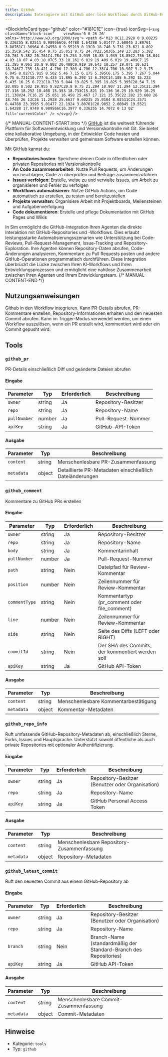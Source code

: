 ```yaml
---
title: GitHub
description: Interagiere mit GitHub oder löse Workflows durch GitHub-Events aus
---
```



<BlockInfoCard 
  type="github"
  color="#181C1E"
  icon={true}
  iconSvg={`<svg className="block-icon"    viewBox='0 0 26 26' xmlns='http://www.w3.org/2000/svg'>
      <path
        d='M13 0C11.2928 0 9.60235 0.336255 8.02511 0.989566C6.44788 1.64288 5.01477 2.60045 3.80761 3.80761C1.36964 6.24558 0 9.55219 0 13C0 18.746 3.731 23.621 8.892 25.35C9.542 25.454 9.75 25.051 9.75 24.7V22.503C6.149 23.283 5.382 20.761 5.382 20.761C4.784 19.253 3.939 18.85 3.939 18.85C2.756 18.044 4.03 18.07 4.03 18.07C5.33 18.161 6.019 19.409 6.019 19.409C7.15 21.385 9.061 20.8 9.802 20.488C9.919 19.643 10.257 19.071 10.621 18.746C7.735 18.421 4.706 17.303 4.706 12.35C4.706 10.907 5.2 9.75 6.045 8.827C5.915 8.502 5.46 7.15 6.175 5.395C6.175 5.395 7.267 5.044 9.75 6.721C10.777 6.435 11.895 6.292 13 6.292C14.105 6.292 15.223 6.435 16.25 6.721C18.733 5.044 19.825 5.395 19.825 5.395C20.54 7.15 20.085 8.502 19.955 8.827C20.8 9.75 21.294 10.907 21.294 12.35C21.294 17.316 18.252 18.408 15.353 18.733C15.821 19.136 16.25 19.929 16.25 21.138V24.7C16.25 25.051 16.458 25.467 17.121 25.35C22.282 23.608 26 18.746 26 13C26 11.2928 25.6637 9.60235 25.0104 8.02511C24.3571 6.44788 23.3995 5.01477 22.1924 3.80761C20.9852 2.60045 19.5521 1.64288 17.9749 0.989566C16.3977 0.336255 14.7072 0 13 0Z'
        fill='currentColor'
      />
    </svg>`}
/>

{/* MANUAL-CONTENT-START:intro */}
[GitHub](https://github.com/) ist die weltweit führende Plattform für Softwareentwicklung und Versionskontrolle mit Git. Sie bietet eine kollaborative Umgebung, in der Entwickler Code hosten und überprüfen, Projekte verwalten und gemeinsam Software erstellen können.

Mit GitHub kannst du:

- **Repositories hosten**: Speichere deinen Code in öffentlichen oder privaten Repositories mit Versionskontrolle
- **An Code zusammenarbeiten**: Nutze Pull Requests, um Änderungen vorzuschlagen, Code zu überprüfen und Beiträge zusammenzuführen
- **Issues verfolgen**: Erstelle, weise zu und verwalte Issues, um Arbeit zu organisieren und Fehler zu verfolgen
- **Workflows automatisieren**: Nutze GitHub Actions, um Code automatisch zu erstellen, zu testen und bereitzustellen
- **Projekte verwalten**: Organisiere Arbeit mit Projektboards, Meilensteinen und Aufgabenverfolgung
- **Code dokumentieren**: Erstelle und pflege Dokumentation mit GitHub Pages und Wikis

In Sim ermöglicht die GitHub-Integration Ihren Agenten die direkte Interaktion mit GitHub-Repositories und -Workflows. Dies erlaubt leistungsstarke Automatisierungsszenarien wie Unterstützung bei Code-Reviews, Pull-Request-Management, Issue-Tracking und Repository-Exploration. Ihre Agenten können Repository-Daten abrufen, Code-Änderungen analysieren, Kommentare zu Pull Requests posten und andere GitHub-Operationen programmatisch durchführen. Diese Integration überbrückt die Lücke zwischen Ihren KI-Workflows und Ihren Entwicklungsprozessen und ermöglicht eine nahtlose Zusammenarbeit zwischen Ihren Agenten und Ihrem Entwicklungsteam.
{/* MANUAL-CONTENT-END */}

## Nutzungsanweisungen

Github in den Workflow integrieren. Kann PR-Details abrufen, PR-Kommentare erstellen, Repository-Informationen erhalten und den neuesten Commit abrufen. Kann im Trigger-Modus verwendet werden, um einen Workflow auszulösen, wenn ein PR erstellt wird, kommentiert wird oder ein Commit gepusht wird.

## Tools

### `github_pr`

PR-Details einschließlich Diff und geänderte Dateien abrufen

#### Eingabe

| Parameter | Typ | Erforderlich | Beschreibung |
| --------- | ---- | -------- | ----------- |
| `owner` | string | Ja | Repository-Besitzer |
| `repo` | string | Ja | Repository-Name |
| `pullNumber` | number | Ja | Pull-Request-Nummer |
| `apiKey` | string | Ja | GitHub-API-Token |

#### Ausgabe

| Parameter | Typ | Beschreibung |
| --------- | ---- | ----------- |
| `content` | string | Menschenlesbare PR-Zusammenfassung |
| `metadata` | object | Detaillierte PR-Metadaten einschließlich Dateiänderungen |

### `github_comment`

Kommentare zu GitHub PRs erstellen

#### Eingabe

| Parameter | Typ | Erforderlich | Beschreibung |
| --------- | ---- | -------- | ----------- |
| `owner` | string | Ja | Repository-Besitzer |
| `repo` | string | Ja | Repository-Name |
| `body` | string | Ja | Kommentarinhalt |
| `pullNumber` | number | Ja | Pull-Request-Nummer |
| `path` | string | Nein | Dateipfad für Review-Kommentar |
| `position` | number | Nein | Zeilennummer für Review-Kommentar |
| `commentType` | string | Nein | Kommentartyp \(pr_comment oder file_comment\) |
| `line` | number | Nein | Zeilennummer für Review-Kommentar |
| `side` | string | Nein | Seite des Diffs \(LEFT oder RIGHT\) |
| `commitId` | string | Nein | Der SHA des Commits, der kommentiert werden soll |
| `apiKey` | string | Ja | GitHub API-Token |

#### Ausgabe

| Parameter | Typ | Beschreibung |
| --------- | ---- | ----------- |
| `content` | string | Menschenlesbare Kommentarbestätigung |
| `metadata` | object | Kommentar-Metadaten |

### `github_repo_info`

Ruft umfassende GitHub-Repository-Metadaten ab, einschließlich Sterne, Forks, Issues und Hauptsprache. Unterstützt sowohl öffentliche als auch private Repositories mit optionaler Authentifizierung.

#### Eingabe

| Parameter | Typ | Erforderlich | Beschreibung |
| --------- | ---- | -------- | ----------- |
| `owner` | string | Ja | Repository-Besitzer \(Benutzer oder Organisation\) |
| `repo` | string | Ja | Repository-Name |
| `apiKey` | string | Ja | GitHub Personal Access Token |

#### Ausgabe

| Parameter | Typ | Beschreibung |
| --------- | ---- | ----------- |
| `content` | string | Menschenlesbare Repository-Zusammenfassung |
| `metadata` | object | Repository-Metadaten |

### `github_latest_commit`

Ruft den neuesten Commit aus einem GitHub-Repository ab

#### Eingabe

| Parameter | Typ | Erforderlich | Beschreibung |
| --------- | ---- | -------- | ----------- |
| `owner` | string | Ja | Repository-Besitzer (Benutzer oder Organisation) |
| `repo` | string | Ja | Repository-Name |
| `branch` | string | Nein | Branch-Name (standardmäßig der Standard-Branch des Repositories) |
| `apiKey` | string | Ja | GitHub API-Token |

#### Ausgabe

| Parameter | Typ | Beschreibung |
| --------- | ---- | ----------- |
| `content` | string | Menschenlesbare Commit-Zusammenfassung |
| `metadata` | object | Commit-Metadaten |

## Hinweise

- Kategorie: `tools`
- Typ: `github`
